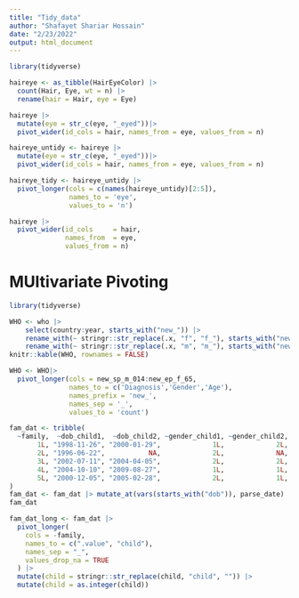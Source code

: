 ```yaml
---
title: "Tidy_data"
author: "Shafayet Shariar Hossain"
date: "2/23/2022"
output: html_document
---
```


```r
library(tidyverse)

haireye <- as_tibble(HairEyeColor) |> 
  count(Hair, Eye, wt = n) |> 
  rename(hair = Hair, eye = Eye)

```

```r

haireye |>
  mutate(eye = str_c(eye, "_eyed"))|>
  pivot_wider(id_cols = hair, names_from = eye, values_from = n)
```

```r

haireye_untidy <- haireye |>
  mutate(eye = str_c(eye, "_eyed"))|>
  pivot_wider(id_cols = hair, names_from = eye, values_from = n)


```



```r
haireye_tidy <- haireye_untidy |>
  pivot_longer(cols = c(names(haireye_untidy)[2:5]),
               names_to = 'eye',
               values_to = 'n')
```


```r

haireye |> 
  pivot_wider(id_cols     = hair, 
              names_from  = eye, 
              values_from = n)


```



# MUltivariate Pivoting


```r
library(tidyverse)

WHO <- who |>
    select(country:year, starts_with("new_")) |> 
    rename_with(~ stringr::str_replace(.x, "f", "f_"), starts_with("new_")) |> 
    rename_with(~ stringr::str_replace(.x, "m", "m_"), starts_with("new_"))
knitr::kable(WHO, rownames = FALSE)

```



```r


WHO <- WHO|>
  pivot_longer(cols = new_sp_m_014:new_ep_f_65,
               names_to = c('Diagnosis','Gender','Age'),
               names_prefix = 'new_',
               names_sep = '_',
               values_to = 'count')
```




```r

fam_dat <- tribble(
  ~family,  ~dob_child1,  ~dob_child2, ~gender_child1, ~gender_child2,
       1L, "1998-11-26", "2000-01-29",             1L,             2L,
       2L, "1996-06-22",           NA,             2L,             NA,
       3L, "2002-07-11", "2004-04-05",             2L,             2L,
       4L, "2004-10-10", "2009-08-27",             1L,             1L,
       5L, "2000-12-05", "2005-02-28",             2L,             1L,
)
fam_dat <- fam_dat |> mutate_at(vars(starts_with("dob")), parse_date)
fam_dat


```





```r

fam_dat_long <- fam_dat |> 
  pivot_longer(
    cols = -family,
    names_to = c(".value", "child"), 
    names_sep = "_", 
    values_drop_na = TRUE
  ) |> 
  mutate(child = stringr::str_replace(child, "child", "")) |> 
  mutate(child = as.integer(child))


```

